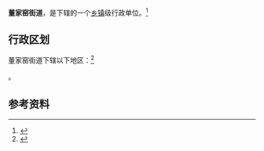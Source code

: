 {{中国乡级行政区
|景观照片文件名 = 
|景观照片描述 = 
|汉语拼音 = 
|其他语言 = 
|其他语言名称 = 
|旧称 = 
|地名出处 = 
|位置图文件名 = 
|位置图描述 = 
|自定义图片= 
|建置时间 = 
|政府驻地 = 
|毗邻 = 
|总面积 = 
|总人口 = 
|总人口年份 = 
|户籍人口 = 
|户籍人口年份 = 
|常住人口 = 
|常住人口年份 = 
|人口密度 = 
|GDP = 
|GDP年份 = 
|邮政编码 = 
|电话区号 = 791
|官方网站 = 
|网站名称 = 
|36/01/02/008/000}}

'''董家窑街道'''，是{{PRC admin/fullname|36/01/02/008/000|3}}下辖的一个[[乡镇|乡镇]]级行政单位。<ref>{{PRC admin/ref sgc|{{PRC admin/parent|36/01/02/008/000}}}}</ref>

== 行政区划 ==

董家窑街道下辖以下地区：<ref>{{PRC admin/ref sgc|36/01/02/008/000}}</ref>

{{PRC admin/children|36/01/02/008/000}}。

== 参考资料 ==

{{reflist}}

{{行政区划小作品}}
{{PRC admin/navcat|36/01/02/008/000}}